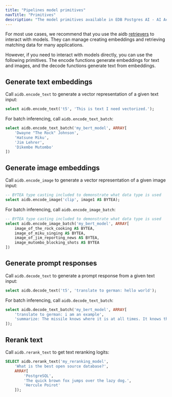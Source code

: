 ```yaml
---
title: "Pipelines model primitives"
navTitle: "Primitives"
description: "The model primitives available in EDB Postgres AI - AI Accelerator Pipelines."
---
```


For most use cases, we recommend that you use the aidb [retrievers](../retrievers) to interact with models. They can manage creating embeddings and retrieving matching data for many applications.

However, if you need to interact with models directly, you can use the following primitives. The encode functions generate embeddings for text and images, and the decode functions generate text from embeddings.

## Generate text embeddings

Call `aidb.encode_text` to generate a vector representation of a given text input:

```sql
select aidb.encode_text('t5', 'This is text I need vectorized.');
```

For batch inferencing, call `aidb.encode_text_batch`:

```sql
select aidb.encode_text_batch('my_bert_model', ARRAY[
    'Dwayne "The Rock" Johnson',
    'Hatsune Miku',
    'Jim Lehrer',
    'Dikembe Mutombo'
])
```

## Generate image embeddings

Call `aidb.encode_image` to generate a vector representation of a given image input:

```sql
-- BYTEA type casting included to demonstrate what data type is used
select aidb.encode_image('clip', image1 AS BYTEA);
```

For batch inferencing, call `aidb.encode_image_batch`:


```sql
-- BYTEA type casting included to demonstrate what data type is used
select aidb.encode_image_batch('my_bert_model', ARRAY[
    image_of_the_rock_cooking AS BYTEA,
    image_of_miku_singing AS BYTEA,
    image_of_jim_reporting_news AS BYTEA,
    image_mutombo_blocking_shots AS BYTEA
])
```

## Generate prompt responses

Call `aidb.decode_text` to generate a prompt response from a given text input:

```sql
select aidb.decode_text('t5', 'translate to german: hello world');
```

For batch inferencing, call `aidb.decode_text_batch`:

```sql
select aidb.decode_text_batch('my_bert_model', ARRAY[
    'translate to german: i am an example',
    'summarize: The missile knows where it is at all times. It knows this because it knows where it isn''t. By subtracting where it is from where it isn''t, or where it isn''t from where it is (whichever is greater), it obtains a difference, or deviation. The guidance subsystem uses deviations to generate corrective commands to drive the missile from a position where it is to a position where it isn''t, and arriving at a position where it wasn''t, it now is.'
]);
```

## Rerank text

Call `aidb.rerank_text` to get text reranking logits:

```sql
SELECT aidb.rerank_text('my_reranking_model',
    'What is the best open source database?',
    ARRAY[
        'PostgreSQL',
        'The quick brown fox jumps over the lazy dog.',
        'Hercule Poirot'
    ]);
```
